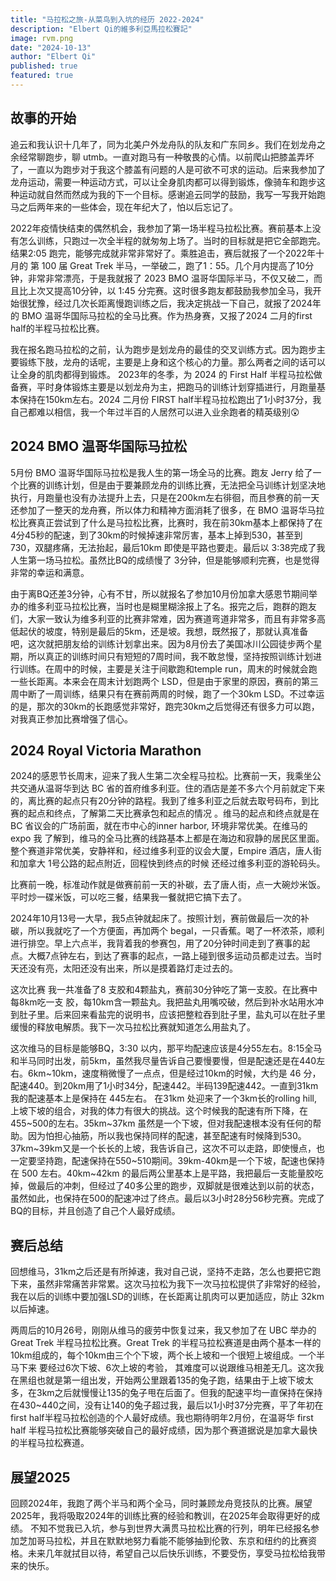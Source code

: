 ```yaml
---
title: "马拉松之旅-从菜鸟到入坑的经历 2022-2024"
description: "Elbert Qi的維多利亞馬拉松賽記"
image: rvm.png
date: "2024-10-13"
author: "Elbert Qi"
published: true
featured: true
---
```


## 故事的开始
追云和我认识十几年了，同为北美户外龙舟队的队友和广东同乡。我们在划龙舟之余经常聊跑步，聊 utmb。一直对跑马有一种敬畏的心情。以前爬山把膝盖弄坏了，一直以为跑步对于我这个膝盖有问题的人是可欲不可求的运动。后来我参加了龙舟运动，需要一种运动方式，可以让全身肌肉都可以得到锻炼，像骑车和跑步这种运动就自然而然成为我的下一个目标。感谢追云同学的鼓励，我写一写我开始跑马之后两年来的一些体会，现在年纪大了，怕以后忘记了。

2022年疫情快结束的偶然机会，我参加了第一场半程马拉松比赛。赛前基本上没有怎么训练，只跑过一次全半程的就匆匆上场了。当时的目标就是把它全部跑完。结果2:05 跑完，能够完成就非常非常好了。乘胜追击，赛后就报了一个2022年十月的 第 100 届 Great Trek 半马，一举破二，跑了1：55。几个月内提高了10分钟，非常非常漂亮，于是我就报了 2023 BMO 温哥华国际半马，不仅又破二，而且比上次又提高10分钟，以 1:45 分完赛。这时很多跑友都鼓励我参加全马，我开始很犹豫，经过几次长距离慢跑训练之后，我决定挑战一下自己，就报了2024年的 BMO 温哥华国际马拉松的全马比赛。作为热身赛，又报了2024 二月的first half的半程马拉松比赛。

我在报名跑马拉松的之前，认为跑步是划龙舟的最佳的交叉训练方式。因为跑步主要锻练下肢，龙舟的话呢，主要是上身和这个核心的力量。那么两者之间的话可以让全身的肌肉都得到锻炼。
2023年的冬季，为 2024 的 First Half 半程马拉松做备赛，平时身体锻炼主要是以划龙舟为主，把跑马的训练计划穿插进行，月跑量基本保持在150km左右。2024 二月份 FIRST half半程马拉松跑出了1小时37分，我自己都难以相信，我一个年过半百的人居然可以进入业余跑者的精英级别😲

## 2024 BMO 温哥华国际马拉松
5月份 BMO 温哥华国际马拉松是我人生的第一场全马的比赛。跑友 Jerry 给了一个比赛的训练计划，但是由于要兼顾龙舟的训练比赛，无法把全马训练计划坚决地执行，月跑量也没有办法提升上去，只是在200km左右徘徊，而且参赛的前一天还参加了一整天的龙舟赛，所以体力和精神方面消耗了很多，在 BMO 温哥华马拉松比赛真正尝试到了什么是马拉松比赛，比赛时，我在前30km基本上都保持了在4分45秒的配速，到了30km的时候掉速非常厉害，基本上掉到530，甚至到730，双腿疼痛，无法抬起，最后10km 即使是平路也要走。最后以 3:38完成了我人生第一场马拉松。虽然比BQ的成绩慢了 3分钟，但是能够顺利完赛，也是觉得非常的幸运和满意。

由于离BQ还差3分钟，心有不甘，所以就报名了参加10月份加拿大感恩节期间举办的维多利亚马拉松比赛，当时也是糊里糊涂报上了名。报完之后，跑群的跑友们，大家一致认为维多利亚的比赛非常难，因为赛道弯道非常多，而且有非常多高低起伏的坡度，特别是最后的5km，还是坡。我想，既然报了，那就认真准备吧，这次就把朋友给的训练计划拿出来。因为8月份去了美国冰川公园徒步两个星期，所以真正的训练时间只有短短的7周时间，我不敢怠慢，坚持按照训练计划进行训练。在周中的时候，主要是关注于间歇跑和temple run，周末的时候就会跑一些长距离。本来会在周末计划跑两个 LSD，但是由于家里的原因，赛前的第三周中断了一周训练，结果只有在赛前两周的时候，跑了一个30km LSD。不过幸运的是，那次的30km的长跑感觉非常好，跑完30km之后觉得还有很多力可以跑，对我真正参加比赛增强了信心。

## 2024 Royal Victoria Marathon
2024的感恩节长周末，迎来了我人生第二次全程马拉松。比赛前一天，我乘坐公共交通从温哥华到达 BC 省的首府维多利亚。住的酒店是差不多六个月前就定下来的，离比赛的起点只有20分钟的路程。我到了维多利亚之后就去取号码布，到比赛的起点和终点，了解第二天比赛承包和起点的情况 。维马的起点和终点就是在 BC 省议会的广场前面，就在市中心的inner harbor, 环境非常优美。在维马的 expo 我 了解到，维马的全马比赛的线路基本上都是在海边和寂静的居民区里面。整个赛道非常优美，安静祥和，经过维多利亚的议会大厦，Empire 酒店，唐人街和加拿大 1号公路的起点附近，回程快到终点的时候 还经过维多利亚的游轮码头。

比赛前一晚，标准动作就是做赛前前一天的补碳，去了唐人街，点一大碗炒米饭。平时炒一碟米饭，可以吃三餐，结果我一餐就把它搞下去了。

2024年10月13号一大早，我5点钟就起床了。按照计划，赛前做最后一次的补碳，所以我就吃了一个方便面，再加两个 begal，一只香蕉。喝了一杯浓茶，顺利进行排空。早上六点半，我背着我的参赛包，用了20分钟时间走到了赛事的起点。大概7点钟左右，到达了赛事的起点，一路上碰到很多运动员都走过去。当时天还没有亮，太阳还没有出来，所以是摸着路灯走过去的。

这次比赛 我一共准备了8 支胶和4颗盐丸，赛前30分钟吃了第一支胶。在比赛中每8km吃一支 胶，每10km含一颗盐丸。我把盐丸用嘴咬破，然后到补水站用水冲到肚子里。后来回来看盐完的说明书，应该把整粒吞到肚子里，盐丸可以在肚子里缓慢的释放电解质。我下一次马拉松比赛就知道怎么用盐丸了。

这次维马的目标是能够BQ，3:30 以内，那平均配速应该是4分55左右。8:15全马和半马同时出发，前5km，虽然我尽量告诉自己要慢要慢，但是配速还是在440左右。6km~10km，速度稍微慢了一点点，但是经过10km的时候，大约是 46 分，配速440。到20km用了1小时34分，配速442。半码139配速442。一直到31km 我的配速基本上是保持在 445左右。  在31km 处迎来了一个3km长的rolling hill, 上坡下坡的组合，对我的体力有很大的挑战。这个时候我的配速有所下降，在455~500的左右。35km~37km 虽然是一个下坡，但对我配速根本没有任何的帮助。因为怕担心抽筋，所以我也保持同样的配速，甚至配速有时候降到530。37km~39km又是一个长长的上坡，我告诉自己，这次不可以走路，即使慢点，也一定要坚持跑，配速保持在550~510期间。39km-40km是一个下坡，配速也保持在 500 左右。40km~42km 的最后两公里基本上是平路，我把最后一支能量胶吃掉，做最后的冲刺，但经过了40多公里的跑步，双脚就是很难达到以前的状态，虽然如此，也保持在500的配速冲过了终点。最后以3小时28分56秒完赛。完成了BQ的目标，并且创造了自己个人最好成绩。

## 赛后总结
回想维马，31km之后还是有所掉速，我对自己说，坚持不走路，怎么也要把它跑下来，虽然非常痛苦非常累。这次马拉松为我下一次马拉松提供了非常好的经验，我在以后的训练中要加强LSD的训练，在长距离让肌肉可以更加适应，防止 32km以后掉速。

两周后的10月26号，刚刚从维马的疲劳中恢复过来，我又参加了在 UBC 举办的 Great Trek 半程马拉松比赛。Great Trek 的半程马拉松赛道是由两个基本一样的10km组成的，每个10km由三个个下坡，两个长上坡和一个很短上坡组成。一个半马下来 要经过6次下坡、6次上坡的考验， 其难度可以说跟维马相差无几。这次我在黑组也就是第一组出发，开始两公里跟着135的兔子跑，结果由于上坡下坡太多，在3km之后就慢慢让135的兔子甩在后面了。但我的配速平均一直保持在保持在430~440之间，没有让140的兔子超过我，最后以1小时37分完赛，平了年初在first half半程马拉松创造的个人最好成绩。我也期待明年2月份，在温哥华 first half 半程马拉松比赛能够突破自己的最好成绩，因为那个赛道据说是加拿大最快的半程马拉松赛道。

## 展望2025
回顾2024年，我跑了两个半马和两个全马，同时兼顾龙舟竞技队的比赛。展望2025年，我将吸取2024年的训练比赛的经验和教训，在2025年会取得更好的成绩。
不知不觉我已入坑，参与到世界大满贯马拉松比赛的行列，明年已经报名参加芝加哥马拉松，并且在默默地努力看能不能够抽到伦敦、东京和纽约的比赛资格。未来几年就拭目以待，希望自己以后快乐训练，不要受伤，享受马拉松给我带来的快乐。